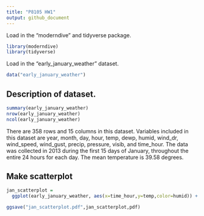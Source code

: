 ```yaml
---
title: "P8105 HW1"
output: github_document
---
```


Load in the "moderndive" and tidyverse package.

```r
library(moderndive)
library(tidyverse)
```

Load in the "early_january_weather" dataset.

```r
data("early_january_weather")
```

## Description of dataset.

```r
summary(early_january_weather)
nrow(early_january_weather)
ncol(early_january_weather)
```

There are 358 rows and 15 columns in this dataset. 
Variables included in this dataset are year, month, day, hour, temp, dewp, humid, wind_dr, wind_speed, wind_gust, precip, pressure, visib, and time_hour.
The data was collected in 2013 during the first 15 days of January, throughout the entire 24 hours for each day.
The mean temperature is 39.58 degrees. 

## Make scatterplot

```r
jan_scatterplot = 
  ggplot(early_january_weather, aes(x=time_hour,y=temp,color=humid)) + geom_point()

ggsave("jan_scatterplot.pdf",jan_scatterplot,pdf)
```


